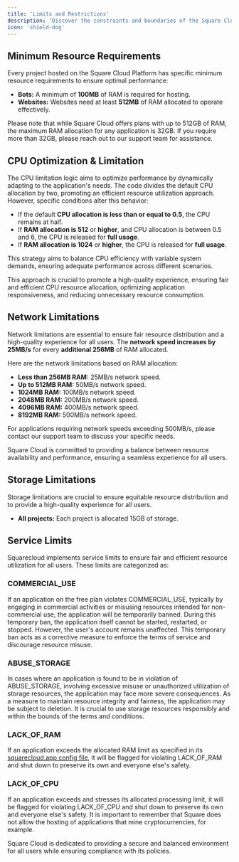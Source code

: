 ```yaml
---
title: 'Limits and Restrictions'
description: 'Discover the constraints and boundaries of the Square Cloud Platform.'
icon: 'shield-dog'
---
```


## Minimum Resource Requirements

Every project hosted on the Square Cloud Platform has specific minimum resource requirements to ensure optimal performance:

- **Bots:** A minimum of **100MB** of RAM is required for hosting.
- **Websites:** Websites need at least **512MB** of RAM allocated to operate effectively.

Please note that while Square Cloud offers plans with up to 512GB of RAM, the maximum RAM allocation for any application is 32GB. If you require more than 32GB, please reach out to our support team for assistance.

## CPU Optimization & Limitation

The CPU limitation logic aims to optimize performance by dynamically adapting to the application's needs. The code divides the default CPU allocation by two, promoting an efficient resource utilization approach. However, specific conditions alter this behavior:

- If the default **CPU allocation is less than or equal to 0.5**, the CPU remains at half.
- If **RAM allocation is 512** or **higher**, and CPU allocation is between 0.5 and 6, the CPU is released for **full usage**.
- If **RAM allocation is 1024** or **higher**, the CPU is released for **full usage**.

This strategy aims to balance CPU efficiency with variable system demands, ensuring adequate performance across different scenarios.

This approach is crucial to promote a high-quality experience, ensuring fair and efficient CPU resource allocation, optimizing application responsiveness, and reducing unnecessary resource consumption.

## Network Limitations

Network limitations are essential to ensure fair resource distribution and a high-quality experience for all users. 
The **network speed increases by 25MB/s** for every **additional 256MB** of RAM allocated.

Here are the network limitations based on RAM allocation:

- **Less than 256MB RAM:** 25MB/s network speed.
- **Up to 512MB RAM:** 50MB/s network speed.
- **1024MB RAM:** 100MB/s network speed.
- **2048MB RAM:** 200MB/s network speed.
- **4096MB RAM:** 400MB/s network speed.
- **8192MB RAM:** 500MB/s network speed.

For applications requiring network speeds exceeding 500MB/s, please contact our support team to discuss your specific needs.

Square Cloud is committed to providing a balance between resource availability and performance, ensuring a seamless experience for all users.

## Storage Limitations

Storage limitations are crucial to ensure equitable resource distribution and to provide a high-quality experience for all users.
- **All projects:** Each project is allocated 15GB of storage.

## Service Limits

Squarecloud implements service limits to ensure fair and efficient resource utilization for all users. These limits are categorized as:

### COMMERCIAL_USE

If an application on the free plan violates COMMERCIAL_USE, typically by engaging in commercial activities or misusing resources intended for non-commercial use, the application will be temporarily banned. During this temporary ban, the application itself cannot be started, restarted, or stopped. However, the user's account remains unaffected. This temporary ban acts as a corrective measure to enforce the terms of service and discourage resource misuse.

### ABUSE_STORAGE

In cases where an application is found to be in violation of ABUSE_STORAGE, involving excessive misuse or unauthorized utilization of storage resources, the application may face more severe consequences. As a measure to maintain resource integrity and fairness, the application may be subject to deletion. It is crucial to use storage resources responsibly and within the bounds of the terms and conditions.

### LACK_OF_RAM

If an application exceeds the allocated RAM limit as specified in its [squarecloud.app config file](../articles/how-to-create-your-squarecloud-configuration-file), it will be flagged for violating LACK_OF_RAM and shut down to preserve its own and everyone else's safety.

### LACK_OF_CPU
If an application exceeds and stresses its allocated processing limit, it will be flagged for violating LACK_OF_CPU and shut down to preserve its own and everyone else's safety. It is important to remember that Square does not allow the hosting of applications that mine cryptocurrencies, for example.

Square Cloud is dedicated to providing a secure and balanced environment for all users while ensuring compliance with its policies.
